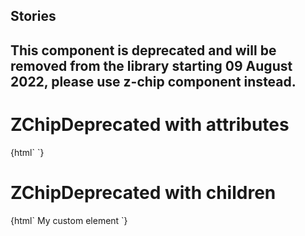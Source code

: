 
## Stories

<Meta title="Deprecated/Buttons/ZChipDeprecated" component="z-chip-deprecated" />

## This component is deprecated and will be removed from the library starting 09 August 2022, please use z-chip component instead.

# ZChipDeprecated with attributes

<Preview>
  <Story name="z-chip-deprecated with attributes">
    {html`
      <z-chip-deprecated
        boldtext="${text('boldtext', '1234')}"
        regulartext="${text('regulartext', 'libri trovati')}"
      ></z-chip-deprecated>`}
  </Story>
</Preview>

# ZChipDeprecated with children

<Preview>
  <Story name="z-chip-deprecated with children">
    {html`
      <z-chip-deprecated>
        <z-body level="4">My custom element</z-body>
      </z-chip-deprecated>`}
  </Story>
</Preview>

  <Props of="z-chip-deprecated" />
